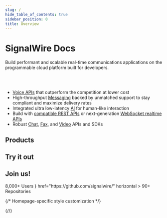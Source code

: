 ```yaml
---
slug: /
hide_table_of_contents: true
sidebar_position: 0
title: Overview
---
```



# SignalWire Docs

<Subtitle>Build performant and scalable real-time communications applications on the programmable cloud platform built for developers.</Subtitle>

<br/><br/>

- [Voice APIs](voice/) that outperform the competition at lower cost
- High-throughput [Messaging](messaging/) backed by unmatched support to stay compliant and maximize delivery rates
- Integrated ultra low-latency [AI](/docs/swml/methods/ai/index.mdx) for human-like interaction
- Build with [compatible REST APIs](/docs/compatibility-api/index.mdx) or next-generation [WebSocket realtime APIs](/sdks/overview/what-is-relay)
- Robust [Chat](chat/), [Fax](fax/), and [Video](video/) APIs and SDKs

## Products

<ProductButtons/>

## Try it out

<UseCases/>

## Join us!


<CardGroup>
  <Card 
    title="Discord Community"
    icon="/landing-assets/images/discord-symbol-blurple.png"
    href="https://discord.com/invite/F2WNYTNjuF"
    horizontal
  >
    8,000+ Users
  </Card>
  <Card 
    title="GitHub"
    icon={<GitHub />}
    href="https://github.com/signalwire/"
    horizontal
  >
    90+ Repositories
  </Card>
</CardGroup>


{/* Homepage-specific style customization */}
<style>{`.pagination-nav{display:none}`}</style>
<style>{`.theme-doc-breadcrumbs{display:none};`}</style>
<style>{`.theme-doc-footer-edit-meta-row{display:none}`}</style>
{/*<style>{`.theme-doc-toc-desktop{visibility:hidden}`}</style>*/}
<style>{`.container{max-width:var(--ifm-container-width)} `}</style>
